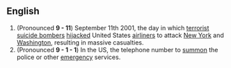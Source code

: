 ==English==
#(Pronounced '''9 - 11''') September 11th 2001, the day in which [[terrorist]] [[suicide bomber]]s [[hijack]]ed United States [[airliner]]s to attack [[New York]] and [[Washington]], resulting in massive casualties.
#(Pronounced '''9 - 1 - 1''')  In the US, the telephone number to [[summon]] the police or other [[emergency]] services.